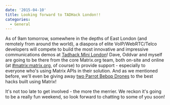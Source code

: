 ```yaml
---
date: '2015-04-10'
title: Looking forward to TADHack London!!
categories:
  - General
---
```


As of 9am tomorrow, somewhere in the depths of East London (and remotely from around the world), a diaspora of elite VoIP/WebRTC/Telco developers will compete to build the most innovative and impressive communications demos at <a href="http://tadhack.com/2015/tadhack-mini-london/">Tadhack Mini London</a>!  Dave, Oddvar and myself are going to be there from the core Matrix.org team, both on-site and online (at <a href="https://matrix.org/beta/#/room/#matrix:matrix.org">#matrix:matrix.org</a>, of course) to provide support - especially to everyone who's using Matrix APIs in their solution.  And as we mentioned before, we'll even be giving away <a href="https://matrix.org/blog/2015/03/19/tadhack-mini-london">two Parrot Bebop Drones</a> to the best hacks built using Matrix!

It's not too late to get involved - the more the merrier.  We reckon it's going to be a really fun weekend, so look forward to chatting to some of you soon!